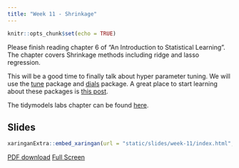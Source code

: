 ```yaml
---
title: "Week 11 - Shrinkage"
---
```


```r
knitr::opts_chunk$set(echo = TRUE)
```

Please finish reading chapter 6 of "An Introduction to Statistical Learning". The chapter covers Shrinkage methods including ridge and lasso regression.

This will be a good time to finally talk about hyper parameter tuning. We will use the [tune](https://tune.tidymodels.org/) package and [dials](https://dials/tidymodels.org/) package. A great place to start learning about these packages is [this post](https://tune.tidymodels.org/articles/getting_started.html).

The tidymodels labs chapter can be found [here](https://emilhvitfeldt.github.io/ISLR-tidymodels-labs/linear-model-selection-and-regularization.html).

## Slides

```r
xaringanExtra::embed_xaringan(url = "static/slides/week-11/index.html", ratio = "16:9")
```

[PDF download](static/slides/week-11/week-11.pdf) [Full Screen](static/slides/week-11/index.html)
